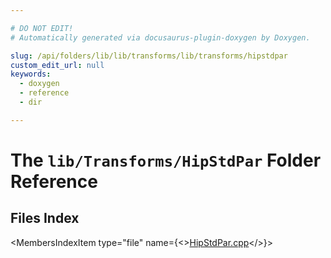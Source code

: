 ```yaml
---

# DO NOT EDIT!
# Automatically generated via docusaurus-plugin-doxygen by Doxygen.

slug: /api/folders/lib/lib/transforms/lib/transforms/hipstdpar
custom_edit_url: null
keywords:
  - doxygen
  - reference
  - dir

---
```





# The `lib/Transforms/HipStdPar` Folder Reference

<DoxygenPage pluginConfig={pluginConfig}>



## Files Index

<MembersIndex>

<MembersIndexItem
  type="file"
  name={<><a href="/docs/api/files/lib/lib/transforms/lib/transforms/hipstdpar/hipstdpar-cpp">HipStdPar.cpp</a></>}>
</MembersIndexItem>

</MembersIndex>


</DoxygenPage>
